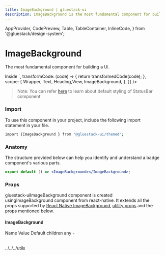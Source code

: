 ```yaml
---
title: ImageBackground | gluestack-ui
description: ImageBackground is the most fundamental component for building a UI. It is a common feature request from developers familiar with the web is background-image.
---
```


  AppProvider,
  CodePreview,
  Table,
  TableContainer,
  InlineCode,
} from '@gluestack/design-system';

<Meta title="ui/components/React Native Components/ImageBackground" />

# ImageBackground

The most fundamental component for building a UI.

<AppProvider>
  <CodePreview
    showComponentRenderer={true}
    showArgsController={false}
    metaData={{
      code: `
      <View h="$96" w="$96">
      <ImageBackground
        source={{ uri: 'https://legacy.reactjs.org/logo-og.png' }}
        style={{ flex: 1, justifyContent: 'center' }}
      >
        <Text
          color="$white"
          fontSize={42}
          lineHeight={84}
          fontWeight="$bold"
          textAlign="center"
          backgroundColor="#000000c0"
        >
          Inside
        </Text>
      </ImageBackground>
    </View>
`,
      transformCode: (code) => {
        return transformedCode(code);
      },
      scope: {
        Wrapper,
        Text,
        Heading,View,
       ImageBackground,
      },
    }}
  />
</AppProvider>

<br />

> Note: You can refer [here](https://github.com/gluestack/gluestack-ui/tree/main/packages/themed/src/components/ImageBackground/styled-components) to learn about default styling of StatusBar component

### Import

To use this component in your project, include the following import statement in your file.

```bash
import {ImageBackground } from '@gluestack-ui/themed';
```

### Anatomy

The structure provided below can help you identify and understand a badge component's various parts.

```jsx
export default () => <ImageBackground></ImageBackground>;
```

### Props

gluestack-uiImageBackground component is created usingImageBackground component from react-native. It extends all the props supported by [React Native ImageBackground](https://reactnative.dev/docs/ImageBackground#props), [utility props](/ui/docs/styling/utility-and-sx-props) and the props mentioned below.

#### ImageBackground

<AppProvider>
  <TableContainer>
    <Table>
      <Table.THead>
        <Table.TR>
          <Table.TH>
            <Table.TText>Name</Table.TText>
          </Table.TH>
          <Table.TH>
            <Table.TText>Value</Table.TText>
          </Table.TH>
          <Table.TH>
            <Table.TText>Default</Table.TText>
          </Table.TH>
        </Table.TR>
      </Table.THead>
      <Table.TBody>
        <Table.TR>
          <Table.TD>
            <Table.TText>
              <InlineCode>children</InlineCode>
            </Table.TText>
          </Table.TD>
          <Table.TD>
            <Table.TText>any</Table.TText>
          </Table.TD>
          <Table.TD>
            <Table.TText>-</Table.TText>
          </Table.TD>
        </Table.TR>
      </Table.TBody>
    </Table>
  </TableContainer>
</AppProvider>
../../../utils